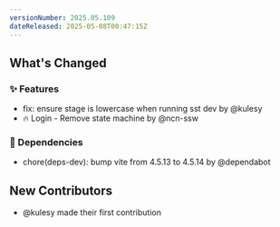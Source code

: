 ```yaml
---
versionNumber: 2025.05.109
dateReleased: 2025-05-08T00:47:15Z
---
```




## What's Changed
### ✨ Features
* fix: ensure stage is lowercase when running sst dev by @kulesy
* 🔥 Login - Remove state machine by @ncn-ssw
### 👒 Dependencies
* chore(deps-dev): bump vite from 4.5.13 to 4.5.14 by @dependabot

## New Contributors
* @kulesy made their first contribution


